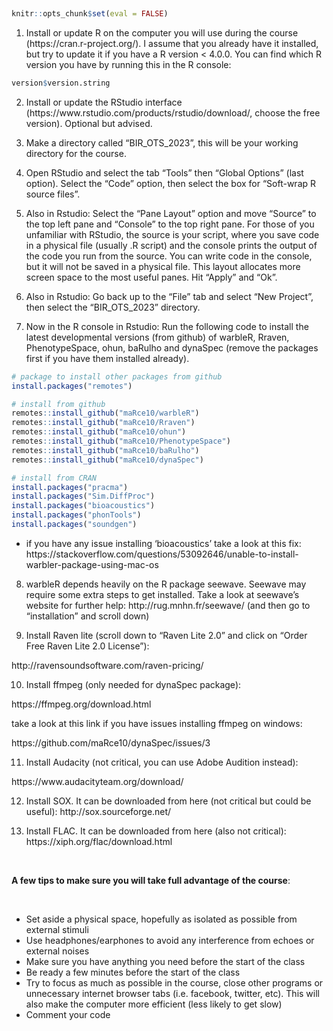 &nbsp; 

```r

knitr::opts_chunk$set(eval = FALSE)

```

1) Install or update R on the computer you will use during the course (https://cran.r-project.org/). I assume that you already have it installed, but try to update it if you have a R version < 4.0.0. You can find which R version you have by running this in the R console:

```r

version$version.string

```

2) Install or update the RStudio interface (https://www.rstudio.com/products/rstudio/download/, choose the free version). Optional but advised.

3) Make a directory called "BIR_OTS_2023", this will be your working directory for the course.

4) Open RStudio and select the tab "Tools" then "Global Options" (last option). Select the "Code" option, then select the box for "Soft-wrap R source files".

5) Also in Rstudio: Select the "Pane Layout" option and move "Source" to the top left pane and "Console" to the top right pane. For those of you unfamiliar with RStudio, the source is your script, where you save code in a physical file (usually .R script) and the console prints the output of the code you run from the source. You can write code in the console, but it will not be saved in a physical file. This layout allocates more screen space to the most useful panes. Hit "Apply" and "Ok".

6) Also in Rstudio: Go back up to the "File" tab and select "New Project", then select the "BIR_OTS_2023" directory.

7) Now in the R console in Rstudio: Run the following code to install the latest developmental versions (from github) of warbleR, Rraven, PhenotypeSpace, ohun, baRulho and dynaSpec (remove the packages first if you have them installed already).

```r

# package to install other packages from github
install.packages("remotes") 

# install from github
remotes::install_github("maRce10/warbleR")
remotes::install_github("maRce10/Rraven")
remotes::install_github("maRce10/ohun")
remotes::install_github("maRce10/PhenotypeSpace")
remotes::install_github("maRce10/baRulho")
remotes::install_github("maRce10/dynaSpec")

# install from CRAN
install.packages("pracma")
install.packages("Sim.DiffProc")
install.packages("bioacoustics")
install.packages("phonTools")
install.packages("soundgen")

```


 * if you have any issue installing 'bioacoustics' take a look at this fix: https://stackoverflow.com/questions/53092646/unable-to-install-warbler-package-using-mac-os


8) warbleR depends heavily on the R package seewave. Seewave may require some extra steps to get installed. Take a look at seewave's website for further help:
http://rug.mnhn.fr/seewave/ (and then go to "installation" and scroll down)


9) Install Raven lite (scroll down to "Raven Lite 2.0" and click on "Order Free Raven Lite 2.0 License"):

http://ravensoundsoftware.com/raven-pricing/


10) Install ffmpeg (only needed for dynaSpec package):

https://ffmpeg.org/download.html

take a look at this link if you have issues installing ffmpeg on windows:

https://github.com/maRce10/dynaSpec/issues/3


11) Install Audacity (not critical, you can use Adobe Audition instead):

https://www.audacityteam.org/download/


12) Install SOX. It can be downloaded from here (not critical but could be useful):
http://sox.sourceforge.net/

13) Install FLAC. It can be downloaded from here (also not critical): https://xiph.org/flac/download.html

&nbsp; 

<div class="alert alert-warning">


**A few tips to make sure you will take full advantage of the course**:

&nbsp; 

  - Set aside a physical space, hopefully as isolated as possible from external stimuli
  - Use headphones/earphones to avoid any interference from echoes or external noises
  - Make sure you have anything you need before the start of the class
  - Be ready a few minutes before the start of the class
  - Try to focus as much as possible in the course, close other programs or unnecessary internet browser tabs (i.e. facebook, twitter, etc). This will also make the computer more efficient (less likely to get slow)
  - Comment your code

</div>
